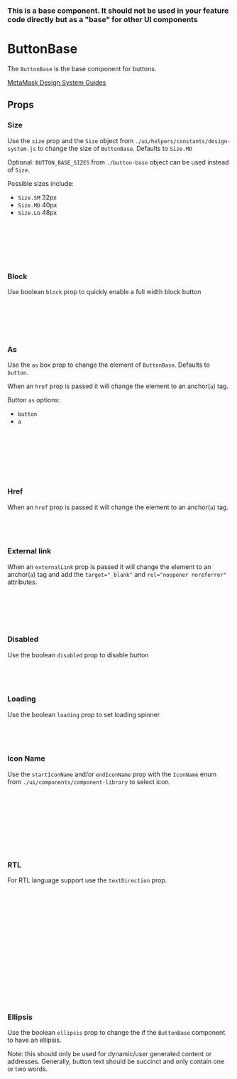 
### This is a base component. It should not be used in your feature code directly but as a "base" for other UI components

# ButtonBase

The `ButtonBase` is the base component for buttons.

[MetaMask Design System Guides](https://www.notion.so/MetaMask-Design-System-Guides-Design-f86ecc914d6b4eb6873a122b83c12940)

<Canvas of={ButtonBaseStories.DefaultStory} />

## Props

<Controls of={ButtonBaseStories.DefaultStory} />

### Size

Use the `size` prop and the `Size` object from `./ui/helpers/constants/design-system.js`
to change the size of `ButtonBase`. Defaults to `Size.MD`

Optional: `BUTTON_BASE_SIZES` from `./button-base` object can be used instead of `Size`.

Possible sizes include:

- `Size.SM` 32px
- `Size.MD` 40px
- `Size.LG` 48px

<Canvas of={ButtonBaseStories.SizeStory} />

```jsx
import { Size } from '../../../helpers/constants/design-system';
import { ButtonBase } from '../../component-library';

<ButtonBase size={Size.SM} />
<ButtonBase size={Size.MD} />
<ButtonBase size={Size.LG} />
```

### Block

Use boolean `block` prop to quickly enable a full width block button

<Canvas of={ButtonBaseStories.Block} />

```jsx
import { DISPLAY } from '../../../helpers/constants/design-system';
import { ButtonBase } from '../../component-library';

<ButtonBase>Default Button</ButtonBase>
<ButtonBase block>Block Button</ButtonBase>
```

### As

Use the `as` box prop to change the element of `ButtonBase`. Defaults to `button`.

When an `href` prop is passed it will change the element to an anchor(`a`) tag.

Button `as` options:

- `button`
- `a`

<Canvas of={ButtonBaseStories.As} />

```jsx
import { ButtonBase } from '../../component-library';


<ButtonBase as="button">Button Element</ButtonBase>
<ButtonBase as="a" href="#">
  Anchor Element
</ButtonBase>
```

### Href

When an `href` prop is passed it will change the element to an anchor(`a`) tag.

<Canvas of={ButtonBaseStories.Href} />

```jsx
import { ButtonBase } from '../../component-library';

<ButtonBase href="/metamask">Anchor Element</ButtonBase>;
```

### External link

When an `externalLink` prop is passed it will change the element to an anchor(`a`) tag and add the `target="_blank"` and `rel="noopener noreferrer"` attributes.

<Canvas of={ButtonBaseStories.ExternalLink} />

```jsx
import { ButtonBase } from '../../component-library';

<ButtonBase href="https://metamask.io" externalLink>
  Anchor element with external link
</ButtonBase>;
```

### Disabled

Use the boolean `disabled` prop to disable button

<Canvas of={ButtonBaseStories.Disabled} />

```jsx
import { ButtonBase } from '../../component-library';

<ButtonBase disabled>Disabled Button</ButtonBase>;
```

### Loading

Use the boolean `loading` prop to set loading spinner

<Canvas of={ButtonBaseStories.Loading} />

```jsx
import { ButtonBase } from '../../component-library';

<ButtonBase loading>Loading Button</ButtonBase>;
```

### Icon Name

Use the `startIconName` and/or `endIconName` prop with the `IconName` enum from `./ui/components/component-library` to select icon.

<Canvas of={ButtonBaseStories.StartIconName} />

```jsx
import { ButtonBase } from '../../component-library';
import { IconName } from '../icon';

<ButtonBase startIconName={IconName.AddSquare}>Button</ButtonBase>;
```

<Canvas of={ButtonBaseStories.EndIconName} />

```jsx
import { ButtonBase } from '../../component-library';
import { IconName } from '../icon';

<ButtonBase endIconName={IconName.Arrow2Right}>Button</ButtonBase>;
```

### RTL

For RTL language support use the `textDirection` prop.

<Canvas of={ButtonBaseStories.Rtl} />

```jsx
import { ButtonBase, IconName, TextDirection } from '../../component-library';

<>
  <ButtonBase
    startIconName={IconName.AddSquare}
    endIconName={IconName.Arrow2Right}
  >
    Button Demo
  </ButtonBase>
  <ButtonBase
    startIconName={IconName.AddSquare}
    endIconName={IconName.Arrow2Right}
    textDirection={TextDirection.RightToLeft}
  >
    Button Demo
  </ButtonBase>
</>;
```

### Ellipsis

Use the boolean `ellipsis` prop to change the if the `ButtonBase` component to have an ellipsis.

Note: this should only be used for dynamic/user generated content or addresses. Generally, button text should be succinct and only contain one or two words.

<Canvas of={ButtonBaseStories.Ellipsis} />

```jsx
import { ButtonBase } from '../../component-library';

<Box style={{ width: 180 }}>
  <ButtonBase>This is long text example without ellipsis</ButtonBase>
  <ButtonBase ellipsis>This is long text example with ellipsis</ButtonBase>
</Box>;
```
